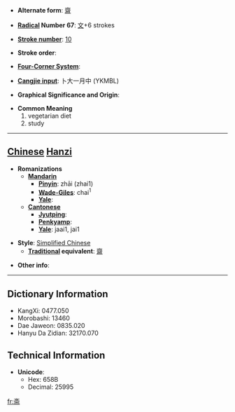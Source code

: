 * '''Alternate form''': [[齋]]

* '''[[Wiktionary:Chinese radical index| Radical]] Number 67''': [[Wiktionary:Chinese radical index 文|文]]+6 strokes

* '''[[Wiktionary:Chinese total strokes index|Stroke number]]''': [[Wiktionary:Chinese total strokes index 10|10]]

* '''Stroke order''': 

* '''[[Wiktionary:Chinese four corner index|Four-Corner System]]''': 

* '''[[Wiktionary:Chinese Cangjie index|Cangjie input]]''': 卜大一月中 (YKMBL)

* '''Graphical Significance and Origin''': 

* '''Common Meaning'''
*#vegetarian diet
*# study


----

== [[Chinese]] [[Hanzi]] ==

* '''Romanizations'''
** '''[[Mandarin]]'''
*** '''[[Pinyin]]''': zhāi (zhai1)
*** '''[[Wade-Giles]]''': chai<sup>1</sup>
*** '''[[Yale]]''': 
** '''[[Cantonese]]'''
*** '''[[Jyutping]]''':
*** '''[[Penkyamp]]''': 
*** '''[[Yale]]''': jaai1, jai1

* '''Style''': [[Simplified Chinese]] 
** '''[[Traditional Chinese|Traditional]] equivalent''': [[齋]]

* '''Other info''': 

----

== Dictionary Information ==

* KangXi: 0477.050
* Morobashi: 13460
* Dae Jaweon: 0835.020
* Hanyu Da Zidian: 32170.070

== Technical Information ==

* '''Unicode''':
** Hex: 658B
** Decimal: 25995

[[fr:斋]]
